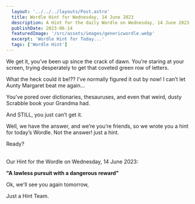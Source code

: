 ```yaml
---
  layout: '../../../layouts/Post.astro'
  title: Wordle Hint for Wednesday, 14 June 2023
  description: A Hint for the daily Wordle on Wednesday, 14 June 2023
  publishDate: 2023-06-14
  featuredImage: '/src/assets/images/genericwordle.webp'
  excerpt: 'Wordle Hint for Today...'
  tags: ['Wordle Hint']
---
```


  We get it, you’ve been up since the crack of dawn. You’re staring at your screen, trying desperately to get that coveted green row of letters. 

  What the heck could it be!??
  I’ve normally figured it out by now!
  I can’t let Aunty Margaret beat me again… 

  You’ve pored over dictionaries, thesauruses, and even that weird, dusty Scrabble book your Grandma had.

  And STILL, you just can’t get it. 

  Well, we have the answer, and we’re you’re friends, so we wrote you a hint for today’s Wordle.
  Not the answer! just a hint. 

  Ready?<br /><br />

  Our Hint for the Wordle on Wednesday, 14 June 2023:

  **"A lawless pursuit with a dangerous reward"**

  Ok, we'll see you again tomorrow, 

  Just a Hint Team.
  